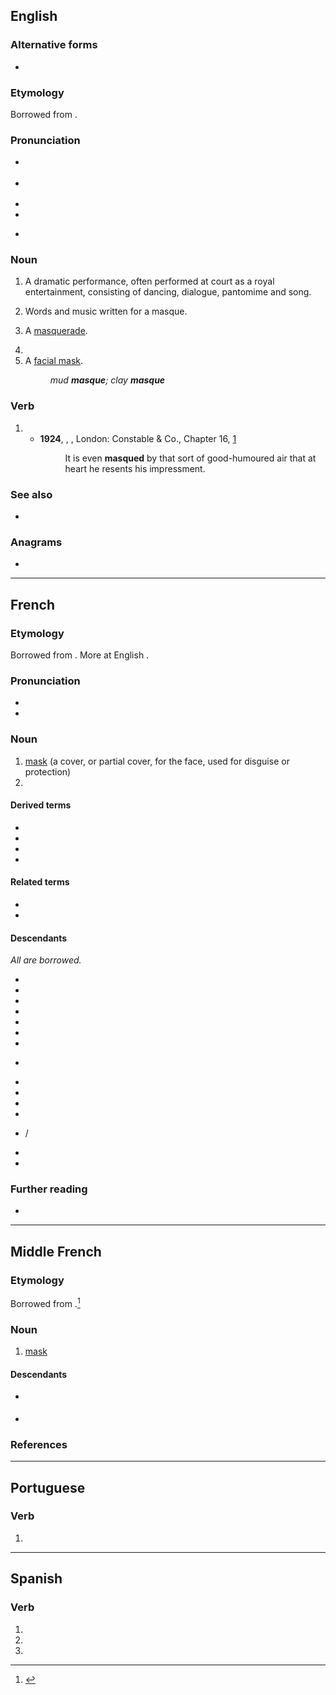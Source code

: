 {{also|masqué}}
==English==
{{wikipedia}}

===Alternative forms===
* {{l|en|mask}}

===Etymology===
Borrowed from {{bor|en|fr|masque}}.

===Pronunciation===
* {{a|GA|UK}} {{IPA|en|/mæsk/}}
* {{a|RP}} {{IPA|en|/mɑːsk/}}
* {{audio|en|en-us-mask.ogg|Audio (US)}}
* {{rhymes|en|æsk|ɑːsk}}
* {{homophones|en|mask|masc}} {{q|some accents}}

===Noun===
{{en-noun}}

# {{lb|en|archaic|in 16th- and 17th-century England and Europe}} A dramatic performance, often performed at court as a royal entertainment, consisting of dancing, dialogue, pantomime and song.
# {{lb|en|archaic}} Words and music written for a masque.
# {{lb|en|archaic}} A [[masquerade]].
# {{archaic form of|en|mask}}
# A [[facial mask]].
#: ''mud '''masque'''; clay '''masque'''''

===Verb===
{{en-verb}}

# {{archaic form of|en|mask}}
#* '''1924''', {{w|Herman Melville}}, ''{{w|Billy Budd}}'', London: Constable & Co., Chapter 16, [http://gutenberg.net.au/ebooks06/0608511h.html]
#*: It is even '''masqued''' by that sort of good-humoured air that at heart he resents his impressment.

===See also===
* {{pedialite}}

===Anagrams===
* {{anagrams|en|a=aemqsu|squame}}

----

==French==

===Etymology===
Borrowed from {{bor|fr|it|maschera}}. More at English {{l|en|mask}}.

===Pronunciation===
* {{fr-IPA}}
* {{audio|fr|Fr-masque.ogg|Audio}}

===Noun===
{{fr-noun|m}}

# [[mask]] (a cover, or partial cover, for the face, used for disguise or protection)
# {{short for|fr|masque de grossesse}}

====Derived terms====
* {{l|fr|masque à gaz}}
* {{l|fr|masque-cheval}}
* {{l|fr|masque chirurgical}}
* {{l|fr|masque de grossesse}}

====Related terms====
* {{l|fr|démasquer}}
* {{l|fr|masquer}}

====Descendants====
''All are borrowed.''
{{top3}}
* {{desc|cs|maska}}
* {{desc|da|maske}}
* {{desc|en|masque}}
* {{desctree|de|Maske}}
* {{desc|hrx|Mask}}
* {{desc|mk|маска}}
* {{desc|mn|маск}}
* {{desc|no|-}} {{l|nb|maske}}
* {{desc|fa|ماسک|tr=mâsk}}
* {{desc|pl|maska}}
* {{desc|ro|mască}}
* {{desctree|ru|маска}}
* {{desc|sh|maska}} / {{l|sh|маска}}
* {{desc|sv|mask}}
* {{desc|tr|maske}}
{{bottom}}

===Further reading===
* {{R:TLFi}}

----

==Middle French==

===Etymology===
Borrowed from {{bor|frm|it|maschera}}.<ref>{{R:TLFi|etym=1}}</ref>

===Noun===
{{frm-noun|m}}

# [[mask]] {{gl|covering for the face}}

====Descendants====
* {{desc|fr|masque}} {{see desc}}
* {{desc|en|mask|bor=1}}

===References===
<references/>

----

==Portuguese==

===Verb===
{{head|pt|verb form}}

# {{pt-verb-form-of|mascar}}

----

==Spanish==

===Verb===
{{head|es|verb form}}

# {{es-verb form of|ending=ar|mood=subjunctive|tense=present|pers=1|number=singular|mascar}}
# {{es-verb form of|ending=ar|mood=subjunctive|tense=present|pers=2|formal=yes|number=singular|mascar}}
# {{es-verb form of|ending=ar|mood=subjunctive|tense=present|pers=3|number=singular|mascar}}